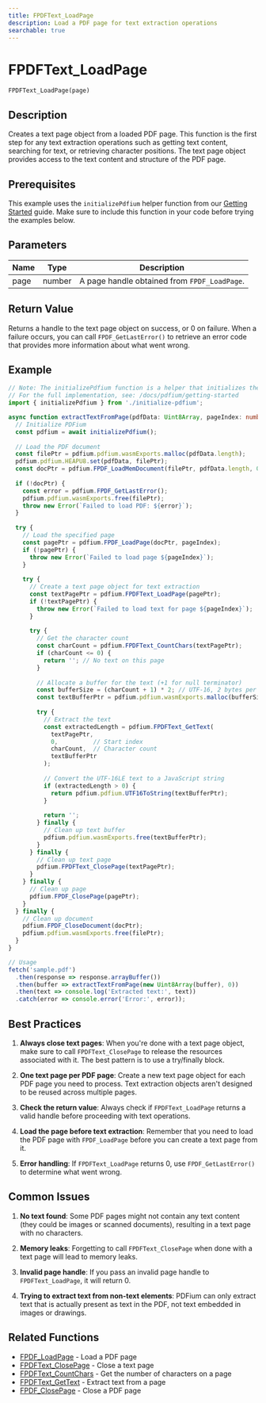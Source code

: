 ```yaml
---
title: FPDFText_LoadPage
description: Load a PDF page for text extraction operations
searchable: true
---
```


# FPDFText_LoadPage

`FPDFText_LoadPage(page)`

## Description

Creates a text page object from a loaded PDF page. This function is the first step for any text extraction operations such as getting text content, searching for text, or retrieving character positions. The text page object provides access to the text content and structure of the PDF page.

## Prerequisites

This example uses the `initializePdfium` helper function from our [Getting Started](/docs/pdfium/getting-started#initializing-pdfium) guide. Make sure to include this function in your code before trying the examples below.

## Parameters

| Name | Type | Description |
|------|------|-------------|
| page | number | A page handle obtained from `FPDF_LoadPage`. |

## Return Value

Returns a handle to the text page object on success, or 0 on failure. When a failure occurs, you can call `FPDF_GetLastError()` to retrieve an error code that provides more information about what went wrong.

## Example

```typescript
// Note: The initializePdfium function is a helper that initializes the PDFium library.
// For the full implementation, see: /docs/pdfium/getting-started
import { initializePdfium } from './initialize-pdfium';

async function extractTextFromPage(pdfData: Uint8Array, pageIndex: number): Promise<string> {
  // Initialize PDFium
  const pdfium = await initializePdfium();
  
  // Load the PDF document
  const filePtr = pdfium.pdfium.wasmExports.malloc(pdfData.length);
  pdfium.pdfium.HEAPU8.set(pdfData, filePtr);
  const docPtr = pdfium.FPDF_LoadMemDocument(filePtr, pdfData.length, 0);
  
  if (!docPtr) {
    const error = pdfium.FPDF_GetLastError();
    pdfium.pdfium.wasmExports.free(filePtr);
    throw new Error(`Failed to load PDF: ${error}`);
  }
  
  try {
    // Load the specified page
    const pagePtr = pdfium.FPDF_LoadPage(docPtr, pageIndex);
    if (!pagePtr) {
      throw new Error(`Failed to load page ${pageIndex}`);
    }
    
    try {
      // Create a text page object for text extraction
      const textPagePtr = pdfium.FPDFText_LoadPage(pagePtr);
      if (!textPagePtr) {
        throw new Error(`Failed to load text for page ${pageIndex}`);
      }
      
      try {
        // Get the character count
        const charCount = pdfium.FPDFText_CountChars(textPagePtr);
        if (charCount <= 0) {
          return ''; // No text on this page
        }
        
        // Allocate a buffer for the text (+1 for null terminator)
        const bufferSize = (charCount + 1) * 2; // UTF-16, 2 bytes per character
        const textBufferPtr = pdfium.pdfium.wasmExports.malloc(bufferSize);
        
        try {
          // Extract the text
          const extractedLength = pdfium.FPDFText_GetText(
            textPagePtr,
            0,          // Start index
            charCount,  // Character count
            textBufferPtr
          );
          
          // Convert the UTF-16LE text to a JavaScript string
          if (extractedLength > 0) {
            return pdfium.pdfium.UTF16ToString(textBufferPtr);
          }
          
          return '';
        } finally {
          // Clean up text buffer
          pdfium.pdfium.wasmExports.free(textBufferPtr);
        }
      } finally {
        // Clean up text page
        pdfium.FPDFText_ClosePage(textPagePtr);
      }
    } finally {
      // Clean up page
      pdfium.FPDF_ClosePage(pagePtr);
    }
  } finally {
    // Clean up document
    pdfium.FPDF_CloseDocument(docPtr);
    pdfium.pdfium.wasmExports.free(filePtr);
  }
}

// Usage
fetch('sample.pdf')
  .then(response => response.arrayBuffer())
  .then(buffer => extractTextFromPage(new Uint8Array(buffer), 0))
  .then(text => console.log('Extracted text:', text))
  .catch(error => console.error('Error:', error));
```

## Best Practices

1. **Always close text pages**: When you're done with a text page object, make sure to call `FPDFText_ClosePage` to release the resources associated with it. The best pattern is to use a try/finally block.

2. **One text page per PDF page**: Create a new text page object for each PDF page you need to process. Text extraction objects aren't designed to be reused across multiple pages.

3. **Check the return value**: Always check if `FPDFText_LoadPage` returns a valid handle before proceeding with text operations.

4. **Load the page before text extraction**: Remember that you need to load the PDF page with `FPDF_LoadPage` before you can create a text page from it.

5. **Error handling**: If `FPDFText_LoadPage` returns 0, use `FPDF_GetLastError()` to determine what went wrong.

## Common Issues

1. **No text found**: Some PDF pages might not contain any text content (they could be images or scanned documents), resulting in a text page with no characters.

2. **Memory leaks**: Forgetting to call `FPDFText_ClosePage` when done with a text page will lead to memory leaks.

3. **Invalid page handle**: If you pass an invalid page handle to `FPDFText_LoadPage`, it will return 0.

4. **Trying to extract text from non-text elements**: PDFium can only extract text that is actually present as text in the PDF, not text embedded in images or drawings.

## Related Functions

- [FPDF_LoadPage](/docs/pdfium/functions/FPDF_LoadPage) - Load a PDF page
- [FPDFText_ClosePage](/docs/pdfium/functions/FPDFText_ClosePage) - Close a text page
- [FPDFText_CountChars](/docs/pdfium/functions/FPDFText_CountChars) - Get the number of characters on a page
- [FPDFText_GetText](/docs/pdfium/functions/FPDFText_GetText) - Extract text from a page
- [FPDF_ClosePage](/docs/pdfium/functions/FPDF_ClosePage) - Close a PDF page 